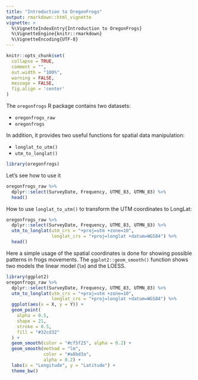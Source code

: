 ```yaml
---
title: "Introduction to OregonFrogs"
output: rmarkdown::html_vignette
vignette: >
  %\VignetteIndexEntry{Introduction to OregonFrogs}
  %\VignetteEngine{knitr::rmarkdown}
  %\VignetteEncoding{UTF-8}
---
```



```r
knitr::opts_chunk$set(
  collapse = TRUE,
  comment = "",
  out.width = "100%",
  warning = FALSE,
  message = FALSE,
  fig.align = 'center'
)
```

The `oregonfrogs` R package contains two datasets:

- `oregonfrogs_raw`
- `oregonfrogs`

In addition, it provides two useful functions for spatial data manipulation:

- `longlat_to_utm()`
- `utm_to_longlat()`


```r
library(oregonfrogs)
```


Let's see how to use it
```r
oregonfrogs_raw %>%
  dplyr::select(SurveyDate, Frequency, UTME_83, UTMN_83) %>%
  head()
```

How to use `longlat_to_utm()` to transform the UTM coordinates to LongLat:

```r
oregonfrogs_raw %>%
  dplyr::select(SurveyDate, Frequency, UTME_83, UTMN_83) %>%
  utm_to_longlat(utm_crs = "+proj=utm +zone=10",
                 longlat_crs = "+proj=longlat +datum=WGS84") %>%
  head()
```

Here a simple usage of the spatial coordinates is done for showing possible patterns in frogs movements. The `ggplot2::geom_smooth()` function shows two models the linear model (`lm`) and the LOESS.
```r
library(ggplot2)
oregonfrogs_raw %>%
  dplyr::select(SurveyDate, Frequency, UTME_83, UTMN_83) %>%
  utm_to_longlat(utm_crs = "+proj=utm +zone=10",
                 longlat_crs = "+proj=longlat +datum=WGS84") %>%
  ggplot(aes(x = X, y = Y)) +
  geom_point(
    alpha = 0.5,
    shape = 21,
    stroke = 0.5,
    fill = "#32cd32"
  ) +
  geom_smooth(color = "#cf5f25", alpha = 0.2) +
  geom_smooth(method = "lm",
              color = "#a8bd3a",
              alpha = 0.2) +
  labs(x = "Longitude", y = "Latitude") +
  theme_bw()
```

